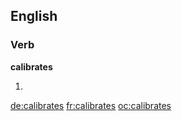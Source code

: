 ==English==

===Verb===
'''calibrates'''

# {{third-person singular of|calibrate}}

[[de:calibrates]]
[[fr:calibrates]]
[[oc:calibrates]]